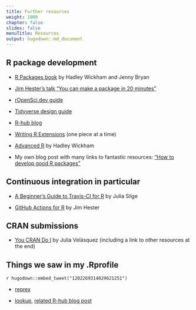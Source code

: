 ```yaml
---
title: Further resources
weight: 1000
chapter: false
slides: false
menuTitle: Resources
output: hugodown::md_document
---
```


## R package development

* [R Packages book](https://r-pkgs.org) by Hadley Wickham and Jenny Bryan

* [Jim Hester's talk "You can make a package in 20 minutes"](https://www.jimhester.com/talk/2018-rsc-r-pkgs/)

* [rOpenSci dev guide](https://devguide.ropensci.org)

* [Tidyverse design guide](https://design.tidyverse.org/)

* [R-hub blog](https://blog.r-hub.io)

* [Writing R Extensions](https://cran.r-project.org/doc/manuals/R-exts.html) (one piece at a time)

* [Advanced R](https://adv-r.hadley.nz/) by Hadley Wickham

* My own blog post with many links to fantastic resources: ["How to develop good R packages"](http://www.masalmon.eu/2017/12/11/goodrpackages/)

## Continuous integration in particular

* [A Beginner's Guide to Travis-CI for R](https://juliasilge.com/blog/beginners-guide-to-travis/) by Julia Silge

* [GitHub Actions for R](https://www.jimhester.com/talk/2020-rsc-github-actions/) by Jim Hester

## CRAN submissions

* [You CRAN Do I](https://ivelasq.rbind.io/blog/you-cran-do-it/) by Julia Velásquez (including a link to other resources at the end)

## Things we saw in my .Rprofile

`r hugodown::embed_tweet("1202269314029621251")`

* [reprex](https://reprex.tidyverse.org/)

* [lookup](https://github.com/jimhester/lookup#readme), [related R-hub blog post](https://blog.r-hub.io/2019/05/14/read-the-source/)
